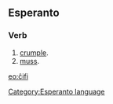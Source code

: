==Esperanto==
===Verb===
# [[crumple]].
# [[muss]].

[[eo:ĉifi]]
[[Category:Esperanto language]]
{{Universala Vortaro}}